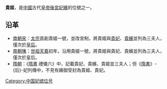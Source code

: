 '''貴姬'''，是[[中國|中國]]古代[[皇帝|皇帝]][[後宮|後宮]][[妃嬪|妃嬪]]的位號之一。

== 沿革 ==
*[[南朝宋|南朝宋]]：[[劉彧|太宗]]首創貴姬一號，並改宮制，將貴姬與[[貴妃|貴妃]]、[[貴嬪|貴嬪]]並列為三夫人，僅次於[[皇后|皇后]]。
*[[南朝陳|南朝陳]]：[[陳文帝|世祖]][[天嘉|天嘉]]初年，沿用貴姬一號，將貴姬與貴妃、貴嬪並列為三夫人，僅次於皇后。
*[[隋朝|隋朝]]：《[[隋書|隋書]] 禮儀六》中，記載貴妃、貴嬪、貴姬並三夫人；但《[[隋書|隋書]]》-{后}-妃列傳中，不見有嬪御受封為貴姬、貴妃。

[[Category:中国妃嫔位号|Category:中国妃嫔位号]]